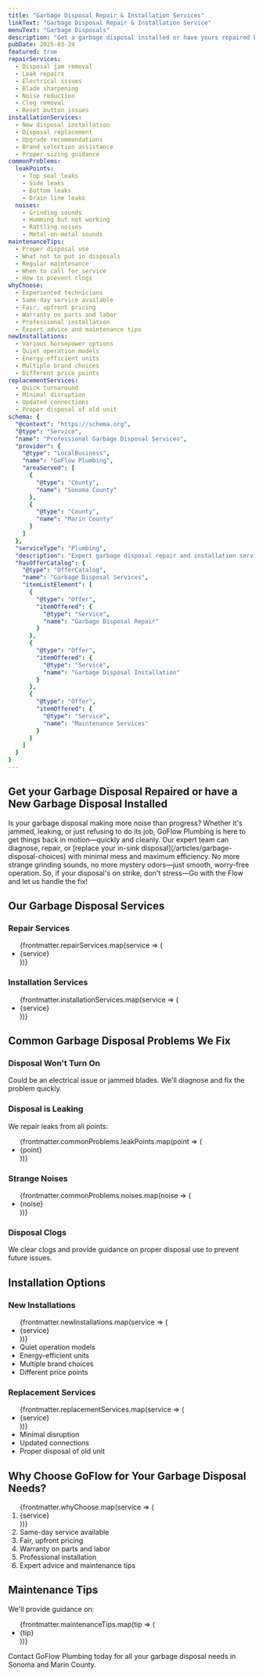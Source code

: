 ```yaml
---
title: "Garbage Disposal Repair & Installation Services"
linkText: "Garbage Disposal Repair & Installation Service"
menuText: "Garbage Disposals"
description: "Get a garbage disposal installed or have yours repaired by our expert plumbers with upfront pricing."
pubDate: 2025-03-24
featured: true
repairServices:
  - Disposal jam removal
  - Leak repairs
  - Electrical issues
  - Blade sharpening
  - Noise reduction
  - Clog removal
  - Reset button issues
installationServices:
  - New disposal installation
  - Disposal replacement
  - Upgrade recommendations
  - Brand selection assistance
  - Proper sizing guidance
commonProblems:
  leakPoints:
    - Top seal leaks
    - Side leaks
    - Bottom leaks
    - Drain line leaks
  noises:
    - Grinding sounds
    - Humming but not working
    - Rattling noises
    - Metal-on-metal sounds
maintenanceTips:
  - Proper disposal use
  - What not to put in disposals
  - Regular maintenance
  - When to call for service
  - How to prevent clogs
whyChoose:
  - Experienced technicians
  - Same-day service available
  - Fair, upfront pricing
  - Warranty on parts and labor
  - Professional installation
  - Expert advice and maintenance tips
newInstallations:
  - Various horsepower options
  - Quiet operation models
  - Energy-efficient units
  - Multiple brand choices
  - Different price points
replacementServices:
  - Quick turnaround
  - Minimal disruption
  - Updated connections
  - Proper disposal of old unit
schema: {
  "@context": "https://schema.org",
  "@type": "Service",
  "name": "Professional Garbage Disposal Services",
  "provider": {
    "@type": "LocalBusiness",
    "name": "GoFlow Plumbing",
    "areaServed": [
      {
        "@type": "County",
        "name": "Sonoma County"
      },
      {
        "@type": "County",
        "name": "Marin County"
      }
    ]
  },
  "serviceType": "Plumbing",
  "description": "Expert garbage disposal repair and installation services including jam removal, leak repairs, and new installations. Same-day service available with warranty.",
  "hasOfferCatalog": {
    "@type": "OfferCatalog",
    "name": "Garbage Disposal Services",
    "itemListElement": [
      {
        "@type": "Offer",
        "itemOffered": {
          "@type": "Service",
          "name": "Garbage Disposal Repair"
        }
      },
      {
        "@type": "Offer",
        "itemOffered": {
          "@type": "Service",
          "name": "Garbage Disposal Installation"
        }
      },
      {
        "@type": "Offer",
        "itemOffered": {
          "@type": "Service",
          "name": "Maintenance Services"
        }
      }
    ]
  }
}
---
```


<article itemScope itemType="https://schema.org/Service">
<h1 itemProp="name">Get your Garbage Disposal Repaired or have a New Garbage Disposal Installed</h1>

<div itemProp="description">
  <p>
    Is your garbage disposal making more noise than progress? Whether it's jammed, leaking, or just refusing to do its job, GoFlow Plumbing is here to get things back in motion—quickly and cleanly. Our expert team can diagnose, repair, or [replace your in-sink disposal](/articles/garbage-disposal-choices) with minimal mess and maximum efficiency. No more strange grinding sounds, no more mystery odors—just smooth, worry-free operation. So, if your disposal's on strike, don't stress—Go with the Flow and let us handle the fix!
  </p>
</div>

<section itemScope itemType="https://schema.org/OfferCatalog">
  <h2>Our Garbage Disposal Services</h2>

  <div>
    <h3>Repair Services</h3>
    <ul itemProp="itemListElement">
      {frontmatter.repairServices.map(service => (
        <li itemScope itemType="https://schema.org/Offer">
          <span itemProp="itemOffered" itemScope itemType="https://schema.org/Service">
            <span itemProp="name">{service}</span>
          </span>
        </li>
      ))}
    </ul>
  </div>

  <div>
    <h3>Installation Services</h3>
    <ul itemProp="itemListElement">
      {frontmatter.installationServices.map(service => (
        <li itemScope itemType="https://schema.org/Offer">
          <span itemProp="itemOffered" itemScope itemType="https://schema.org/Service">
            <span itemProp="name">{service}</span>
          </span>
        </li>
      ))}
    </ul>
  </div>
</section>

<section itemScope itemType="https://schema.org/Service">
  <h2>Common Garbage Disposal Problems We Fix</h2>

  <div>
    <h3>Disposal Won't Turn On</h3>
    <p itemProp="description">Could be an electrical issue or jammed blades. We'll diagnose and fix the problem quickly.</p>
  </div>

  <div>
    <h3>Disposal is Leaking</h3>
    <p>We repair leaks from all points:</p>
    <ul itemProp="serviceOutput">
      {frontmatter.commonProblems.leakPoints.map(point => (
        <li>{point}</li>
      ))}
    </ul>
  </div>

  <div>
    <h3>Strange Noises</h3>
    <ul itemProp="serviceOutput">
      {frontmatter.commonProblems.noises.map(noise => (
        <li>{noise}</li>
      ))}
    </ul>
  </div>

  <div>
    <h3>Disposal Clogs</h3>
    <p itemProp="description">We clear clogs and provide guidance on proper disposal use to prevent future issues.</p>
  </div>
</section>

<section itemScope itemType="https://schema.org/OfferCatalog">
  <h2>Installation Options</h2>

  <div>
    <h3>New Installations</h3>
    <ul itemProp="itemListElement">
      {frontmatter.newInstallations.map(service => (
        <li itemScope itemType="https://schema.org/Offer">
          <span itemProp="itemOffered" itemScope itemType="https://schema.org/Service">
            <span itemProp="name">{service}</span>
          </span>
        </li>
      ))}
      <li itemScope itemType="https://schema.org/Offer">
        <span itemProp="itemOffered" itemScope itemType="https://schema.org/Service">
          <span itemProp="name">Quiet operation models</span>
        </span>
      </li>
      <li itemScope itemType="https://schema.org/Offer">
        <span itemProp="itemOffered" itemScope itemType="https://schema.org/Service">
          <span itemProp="name">Energy-efficient units</span>
        </span>
      </li>
      <li itemScope itemType="https://schema.org/Offer">
        <span itemProp="itemOffered" itemScope itemType="https://schema.org/Service">
          <span itemProp="name">Multiple brand choices</span>
        </span>
      </li>
      <li itemScope itemType="https://schema.org/Offer">
        <span itemProp="itemOffered" itemScope itemType="https://schema.org/Service">
          <span itemProp="name">Different price points</span>
        </span>
      </li>
    </ul>
  </div>

  <div>
    <h3>Replacement Services</h3>
    <ul itemProp="itemListElement">
      {frontmatter.replacementServices.map(service => (
        <li itemScope itemType="https://schema.org/Offer">
          <span itemProp="itemOffered" itemScope itemType="https://schema.org/Service">
            <span itemProp="name">{service}</span>
          </span>
        </li>
      ))}
      <li itemScope itemType="https://schema.org/Offer">
        <span itemProp="itemOffered" itemScope itemType="https://schema.org/Service">
          <span itemProp="name">Minimal disruption</span>
        </span>
      </li>
      <li itemScope itemType="https://schema.org/Offer">
        <span itemProp="itemOffered" itemScope itemType="https://schema.org/Service">
          <span itemProp="name">Updated connections</span>
        </span>
      </li>
      <li itemScope itemType="https://schema.org/Offer">
        <span itemProp="itemOffered" itemScope itemType="https://schema.org/Service">
          <span itemProp="name">Proper disposal of old unit</span>
        </span>
      </li>
    </ul>
  </div>
</section>

<section itemScope itemType="https://schema.org/LocalBusiness">
  <h2>Why Choose GoFlow for Your Garbage Disposal Needs?</h2>

  <ol itemProp="hasOfferCatalog" itemScope itemType="https://schema.org/OfferCatalog">
    {frontmatter.whyChoose.map(service => (
      <li itemProp="itemListElement" itemScope itemType="https://schema.org/Offer">
        <span itemProp="itemOffered" itemScope itemType="https://schema.org/Service">
          <span itemProp="name">{service}</span>
        </span>
      </li>
    ))}
    <li itemProp="itemListElement" itemScope itemType="https://schema.org/Offer">
      <span itemProp="itemOffered" itemScope itemType="https://schema.org/Service">
        <span itemProp="name">Same-day service available</span>
      </span>
    </li>
    <li itemProp="itemListElement" itemScope itemType="https://schema.org/Offer">
      <span itemProp="itemOffered" itemScope itemType="https://schema.org/Service">
        <span itemProp="name">Fair, upfront pricing</span>
      </span>
    </li>
    <li itemProp="itemListElement" itemScope itemType="https://schema.org/Offer">
      <span itemProp="itemOffered" itemScope itemType="https://schema.org/Service">
        <span itemProp="name">Warranty on parts and labor</span>
      </span>
    </li>
    <li itemProp="itemListElement" itemScope itemType="https://schema.org/Offer">
      <span itemProp="itemOffered" itemScope itemType="https://schema.org/Service">
        <span itemProp="name">Professional installation</span>
      </span>
    </li>
    <li itemProp="itemListElement" itemScope itemType="https://schema.org/Offer">
      <span itemProp="itemOffered" itemScope itemType="https://schema.org/Service">
        <span itemProp="name">Expert advice and maintenance tips</span>
      </span>
    </li>
  </ol>
</section>

<section itemScope itemType="https://schema.org/Service">
  <h2>Maintenance Tips</h2>

  <div itemProp="serviceOutput">
    <p>We'll provide guidance on:</p>
    <ul>
      {frontmatter.maintenanceTips.map(tip => (
        <li>{tip}</li>
      ))}
    </ul>
  </div>
</section>

<section itemScope itemType="https://schema.org/ContactPoint">
  <p>
    Contact GoFlow Plumbing today for all your garbage disposal needs in Sonoma and Marin County.
  </p>
</section>
</article>
